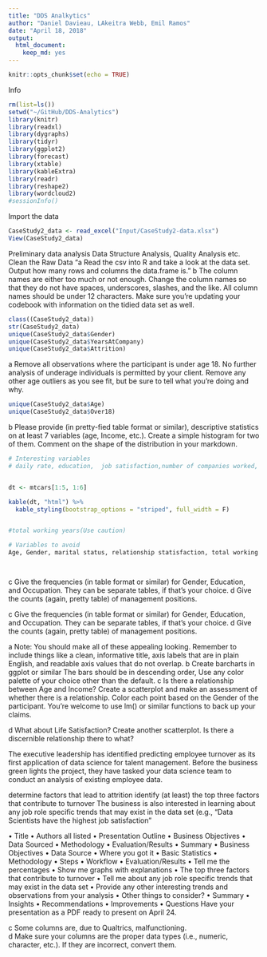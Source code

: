 ```yaml
---
title: "DDS Analkytics"
author: "Daniel Davieau, LAkeitra Webb, Emil Ramos"
date: "April 18, 2018"
output: 
  html_document: 
    keep_md: yes
---
```


```r
knitr::opts_chunk$set(echo = TRUE)
```
Info
```r
rm(list=ls())
setwd("~/GitHub/DDS-Analytics")
library(knitr)
library(readxl)
library(dygraphs)
library(tidyr)
library(ggplot2)
library(forecast)
library(xtable)
library(kableExtra)
library(readr)
library(reshape2)
library(wordcloud2)
#sessionInfo()
```
Import the data
```r
CaseStudy2_data <- read_excel("Input/CaseStudy2-data.xlsx")
View(CaseStudy2_data)
```
Preliminary data analysis
Data Structure Analysis, Quality Analysis etc.
Clean the Raw Data
"a	Read the csv into R and take a look at the data set.  Output how many rows and columns the data.frame is."
b	The column names are either too much or not enough.  Change the column names so that they do not have spaces, underscores, slashes, and the like. All column names should be under 12 characters. Make sure you’re updating your codebook with information on the tidied data set as well.

```r
class((CaseStudy2_data))
str(CaseStudy2_data)
unique(CaseStudy2_data$Gender)
unique(CaseStudy2_data$YearsAtCompany)
unique(CaseStudy2_data$Attrition)
```
a	Remove all observations where the participant is under age 18.  No further analysis of underage individuals is permitted by your client.  Remove any other age outliers as you see fit, but be sure to tell what you’re doing and why.
```r
unique(CaseStudy2_data$Age)
unique(CaseStudy2_data$Over18)
```
b	Please provide (in pretty-fied table format or similar), descriptive statistics on at least 7 variables (age, Income, etc.).  Create a simple histogram for two of them.  Comment on the shape of the distribution in your markdown.
```r
# Interesting variables
# daily rate, education,  job satisfaction,number of companies worked, performance rating,years at company, years with current manager


dt <- mtcars[1:5, 1:6]

kable(dt, "html") %>%
  kable_styling(bootstrap_options = "striped", full_width = F)


#total working years(Use caution)

# Variables to avoid
Age, Gender, marital status, relationship statisfaction, total working years(Use caution)




```



c	Give the frequencies (in table format or similar) for Gender, Education, and Occupation.  They can be separate tables, if that’s your choice.
d	Give the counts (again, pretty table) of management positions.







c	Give the frequencies (in table format or similar) for Gender, Education, and Occupation.  They can be separate tables, if that’s your choice.
d	Give the counts (again, pretty table) of management positions.

a	Note: You should make all of these appealing looking.  Remember to include things like a clean, informative title, axis labels that are in plain English, and readable axis values that do not overlap.
b	Create barcharts in ggplot or similar  The bars should be in descending order, Use any color palette of your choice other than the default.
c	Is there a relationship between Age and Income?  Create a scatterplot and make an assessment of whether there is a relationship.  Color each point based on the Gender of the participant.  You’re welcome to use lm() or similar functions to back up your claims.

d	What about Life Satisfaction?  Create another scatterplot.  Is there a discernible relationship there to what?   



The executive leadership has identified predicting employee turnover as its first application of data science for talent management. Before the business green lights the project, they have tasked your data science team to conduct an analysis of existing employee data.

determine factors that lead to attrition
identify (at least) the top three factors that contribute to turnover
The business is also interested in learning about any job role specific trends that may exist in the data set (e.g., “Data Scientists have the highest job satisfaction”

•	Title
•	Authors all listed
•	Presentation Outline
•	Business Objectives
•	Data Sourced
•	Methodology
•	Evaluation/Results
•	Summary
•	Business Objectives
•	Data Source	
•	Where you got it 
•	Basic Statistics 
•	Methodology	
•	Steps 
•	Workflow
•	Evaluation/Results
•	Tell me the percentages
•	Show me graphs with explanations
•	The top three factors that contribute to turnover
•	Tell me about any job role specific trends that may exist in the data set
•	Provide any other interesting trends and observations from your analysis
•	Other things to consider?
•	Summary 
•	Insights
•	Recommendations
•	Improvements
•	Questions
Have your presentation as a PDF ready to present on April 24. 

c	Some columns are, due to Qualtrics, malfunctioning.  
d	Make sure your columns are the proper data types (i.e., numeric, character, etc.).  If they are incorrect, convert them.